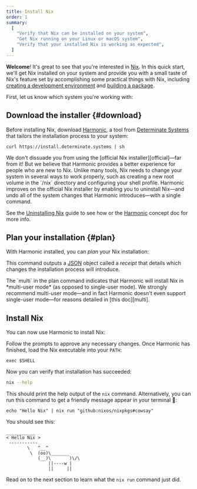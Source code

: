 ```yaml
---
title: Install Nix
order: 1
summary:
  [
    "Verify that Nix can be installed on your system",
    "Get Nix running on your Linux or macOS system",
    "Verify that your installed Nix is working as expected",
  ]
---
```


**Welcome**!
It's great to see that you're interested in [Nix].
In this quick start, we'll get Nix installed on your system and provide you with a small taste of Nix's feature set by accomplishing some practical things with Nix, including [creating a development environment][dev] and [building a package][build].

First, let us know which system you're working with:

<Systems client:load />

## Download the installer \{#download}

Before installing Nix, download [Harmonic], a tool from [Determinate Systems][detsys] that tailors the installation process to your system:

```shell
curl https://install.determinate.systems | sh
```

<Callout show="Why not the official Nix installer?" id="why-harmonic">
We don't dissuade you from using the [official Nix installer][official]&mdash;far from it!
But we believe that Harmonic provides a better experience for people who are new to Nix.
Unlike many tools, Nix needs to change your system in several ways to work properly, such as creating a new root volume in the `/nix` directory and configuring your shell profile.
Harmonic improves on the official Nix installer by enabling you to uninstall Nix&mdash;and undo all of the system changes that Harmonic introduces&mdash;with a single command.

See the [Uninstalling Nix][uninstall] guide to see how or the [Harmonic] concept doc for more info.
</Callout>

## Plan your installation \{#plan}

With Harmonic installed, you can *plan* your Nix installation:

<Harmonic command="plan" client:load />

This command outputs a [JSON] object called a *receipt* that details which changes the installation process will introduce.

<Info title="Multi-user mode">
The `multi` in the plan command indicates that Harmonic will install Nix in *multi-user mode* (as opposed to single-user mode).
We strongly recommend multi-user mode&mdash;and in fact Harmonic doesn't even support single-user mode&mdash;for reasons detailed in [this doc][multi].
</Info>

## Install Nix

You can now use Harmonic to install Nix:

<Harmonic command="install" client:load />

Follow the prompts to approve any necessary changes.
Once Harmonic has finished, load the Nix executable into your `PATH`:

```shell
exec $SHELL
```

Now you can verify that installation has succeeded:

```bash
nix --help
```

This should print the help output of the `nix` command.
Alternatively, you can run this command to get a friendly message appear in your terminal 🙂:

```shell
echo "Hello Nix" | nix run "github:nixos/nixpkgs#cowsay"
```

You should see this:

```shell
___________
< Hello Nix >
 -----------
        \   ^__^
         \  (oo)\_______
            (__)\       )\/\
                ||----w |
                ||     ||
```

Read on to the next section to learn what the `nix run` command just did.

[build]: /start/build-package-nixpkgs
[detsys]: https://determinate.systems
[dev]: /start/dev-shall-flake
[harmonic]: /concepts/harmonic
[json]: https://json.org
[multi]: https://nixos.org/manual/nix/stable/installation/multi-user
[nix]: https://nixos.org
[official]: https://nixos.org/download
[uninstall]: /start/uninstall
